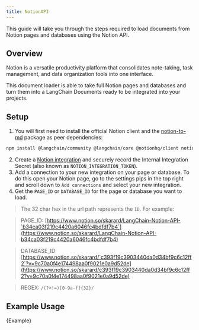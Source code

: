 ```yaml
---
title: NotionAPI
---
```


This guide will take you through the steps required to load documents from Notion pages and databases using the Notion API.

## Overview

Notion is a versatile productivity platform that consolidates note-taking, task management, and data organization tools into one interface.

This document loader is able to take full Notion pages and databases and turn them into a LangChain Documents ready to be integrated into your projects.

## Setup

1. You will first need to install the official Notion client and the [notion-to-md](https://www.npmjs.com/package/notion-to-md) package as peer dependencies:

```bash npm2yarn
npm install @langchain/community @langchain/core @notionhq/client notion-to-md
```

2. Create a [Notion integration](https://www.notion.so/my-integrations) and securely record the Internal Integration Secret (also known as `NOTION_INTEGRATION_TOKEN`).
3. Add a connection to your new integration on your page or database. To do this open your Notion page, go to the settings pips in the top right and scroll down to `Add connections` and select your new integration.
4. Get the `PAGE_ID` or `DATABASE_ID` for the page or database you want to load.

> The 32 char hex in the url path represents the `ID`. For example:

> PAGE_ID: [https://www.notion.so/skarard/LangChain-Notion-API-`b34ca03f219c4420a6046fc4bdfdf7b4`](https://www.notion.so/skarard/LangChain-Notion-API-b34ca03f219c4420a6046fc4bdfdf7b4)

> DATABASE_ID: [https://www.notion.so/skarard/`c393f19c3903440da0d34bf9c6c12ff2`?v=9c70a0f4e174498aa0f9021e0a9d52de](https://www.notion.so/skarard/c393f19c3903440da0d34bf9c6c12ff2?v=9c70a0f4e174498aa0f9021e0a9d52de)

> REGEX: `/(?<!=)[0-9a-f]{32}/`

## Example Usage


<CodeBlock language="typescript">{Example}</CodeBlock>
